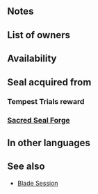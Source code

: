 {{Passive
|type=A
|exclusive=0
|canUseMove={{MoveList|all}}
|canUseWeapon={{WeaponList|all}}
|1name=Shield Session 1
|1tagid=SID_盾のセッション1
|1effect=If foe initiates combat, grants bonus to unit's Def/Res during combat = 3 - number of foes who have already acted (min value of 1).
|1required=-
|1cost=60
|1promotionRarity=4
|1promotionTier=1
|2name=Shield Session 2
|2tagid=SID_盾のセッション2
|2effect=If foe initiates combat, grants bonus to unit's Def/Res during combat = 6 - number of foes who have already acted × 2 (min value of 2).
|2cost=120
|2promotionRarity=5
|2promotionTier=1
|3name=Shield Session 3
|3tagid=SID_盾のセッション3
|3effect=If foe initiates combat, grants bonus to unit's Def/Res during combat = 9 - number of foes who have already acted × 3 (min value of 3).
|3cost=240
|properties=random_owner
}}
==Notes==
{{IfFoeInitiates}}
{{Combat boosts}}
==List of owners==
{{Skill Hero List}}
==Availability==
{{PassiveFocusList}}
{{PassiveDistributionList}}
{{PassiveCombatManualList}}
==Seal acquired from==
===Tempest Trials reward===
{{Tempest Trials seal reward}}
===[[Sacred Seal Forge]]===
{{SealCosts
|seals=Shield Session 1;Shield Session 2;Shield Session 3
|badgeColor=Azure
|costs1=20;100;40
|costs2=60;200;50
|costs3=400;1000;100
}}
==In other languages==
{{OtherLanguages
|english=Shield Session
|japanese=盾のセッション
|german=Schild-Session
|spanishEU=Session escudo
|spanishLA=Session escudo
|french=Session bouclier
|italian=Scudo Session
|chineseTW=盾之協奏
|portuguese=Escudo Session
}}
==See also==
* [[Blade Session]]
{{Seals Navbox}}
{{Passives Navbox|A}}